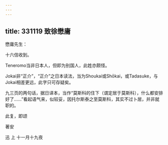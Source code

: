 ```yaml
---
---
---
```

title: 331119 致徐懋庸
---




懋庸先生：

十六信收到。

Teneromo当非日本人，但即为别国人，此姓亦颇怪。

Jokai非“正介”，“正介”之日本读法，当为Shoukai或Shōkai，或Tadasuke，与Jokai相差更远，此字只可存疑矣。

九三页的两句话，据日译本，当作“莫斯科的住下（谓定居于莫斯科），什么都安排好了……”看起语气来，似较妥，因托尔斯泰之至莫斯科，其实不过卜居，并非就职的。

此复，即颂

著安

迅 上 十一月十九夜